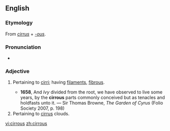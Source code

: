 ==English==

===Etymology===
From {{etyl|la}} ''[[cirrus]]'' + ''[[-ous]]''.

===Pronunciation===
* {{IPA|/ˈsɪɹəs/}}

===Adjective===
{{en-adj}}

# {{context|botany|zoology}} Pertaining to [[cirri]]; having [[filaments]], [[fibrous]].
#* '''1658''', And ''Ivy'' divided from the root, we have observed to live some years, by the '''cirrous''' parts commonly conceived but as tenacles and holdfasts unto it. — Sir Thomas Browne, ''The Garden of Cyrus'' (Folio Society 2007, p. 198)
# Pertaining to [[cirrus]] clouds.

[[vi:cirrous]]
[[zh:cirrous]]